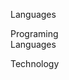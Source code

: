 
\section{Additional Interests}

Languages \vspace{-.18in}  

\begin{tabular}{p{1.15in}lp{.7in}l}
  & English & & Portuguese \\
  & Spanish & & Italian    \\
  & French  & & Latin      \\ [2.5ex]
\end{tabular}


\vspace{.2in}


Programing  
Languages \vspace{-.37in}  

\begin{tabular}{p{1.15in}lp{.6in}l}
  & R        & & \LaTeX \\
  & Python   & & PHP    \\
  & HTML/CSS & &        \\ [2.5ex]
\end{tabular}


\vspace{.2in}


Technology \vspace{-.18in}  

\begin{tabular}{p{1.15in}lp{.7in}lp{.7in}l}
   & Mac OS X             & & SPSS      & & Praat                \\ 
   & Windows              & & R/RStudio & & PsychoPy             \\ 
   & Linux                & & Jasp      & & Adobe Creative Suite \\ [2.5ex]
\end{tabular}
